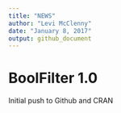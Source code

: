 ```yaml
---
title: "NEWS"
author: "Levi McClenny"
date: "January 8, 2017"
output: github_document
---
```


# BoolFilter 1.0
Initial push to Github and CRAN
